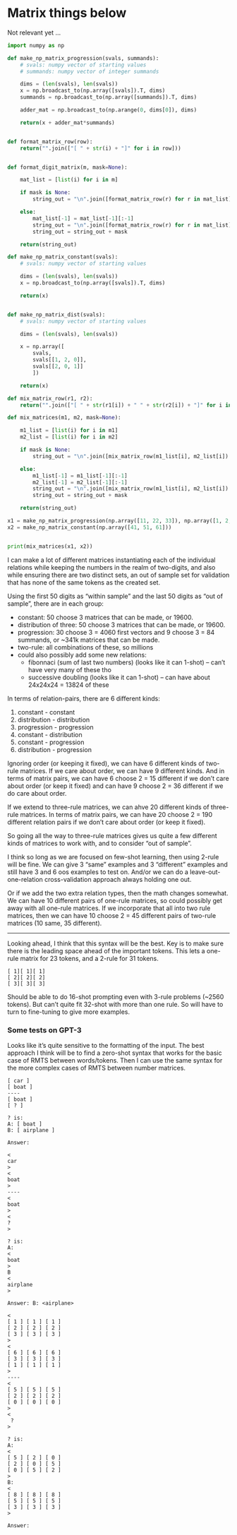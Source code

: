 

# Matrix things below

Not relevant yet ...

```python
import numpy as np

def make_np_matrix_progression(svals, summands):
    # svals: numpy vector of starting values
    # summands: numpy vector of integer summands

    dims = (len(svals), len(svals))
    x = np.broadcast_to(np.array([svals]).T, dims)
    summands = np.broadcast_to(np.array([summands]).T, dims)

    adder_mat = np.broadcast_to(np.arange(0, dims[0]), dims)

    return(x + adder_mat*summands)


def format_matrix_row(row):
    return("".join(["[ " + str(i) + "]" for i in row]))


def format_digit_matrix(m, mask=None):

    mat_list = [list(i) for i in m]

    if mask is None:
        string_out = "\n".join([format_matrix_row(r) for r in mat_list])

    else:
        mat_list[-1] = mat_list[-1][:-1]
        string_out = "\n".join([format_matrix_row(r) for r in mat_list])
        string_out = string_out + mask

    return(string_out)    
```


```python
def make_np_matrix_constant(svals):
    # svals: numpy vector of starting values

    dims = (len(svals), len(svals))
    x = np.broadcast_to(np.array([svals]).T, dims)

    return(x)


def make_np_matrix_dist(svals):
    # svals: numpy vector of starting values

    dims = (len(svals), len(svals))

    x = np.array([
        svals,
        svals[[1, 2, 0]],
        svals[[2, 0, 1]]
        ])

    return(x)
```


```python
def mix_matrix_row(r1, r2):
    return("".join(["[ " + str(r1[i]) + " " + str(r2[i]) + "]" for i in range(0, len(r1))]))

def mix_matrices(m1, m2, mask=None):

    m1_list = [list(i) for i in m1]
    m2_list = [list(i) for i in m2]

    if mask is None:
        string_out = "\n".join([mix_matrix_row(m1_list[i], m2_list[i]) for i in range(0, len(m1_list))])

    else:
        m1_list[-1] = m1_list[-1][:-1]
        m2_list[-1] = m2_list[-1][:-1]
        string_out = "\n".join([mix_matrix_row(m1_list[i], m2_list[i]) for i in range(0, len(m1_list))])
        string_out = string_out + mask

    return(string_out)

x1 = make_np_matrix_progression(np.array([11, 22, 33]), np.array([1, 2, 3]))
x2 = make_np_matrix_constant(np.array([41, 51, 61]))


print(mix_matrices(x1, x2))
```

I can make a lot of different matrices instantiating each of the individual relations while keeping the numbers in the realm of two-digits, and also while ensuring there are two distinct sets, an out of sample set for validation that has none of the same tokens as the created set.

Using the first 50 digits as "within sample" and the last 50 digits as "out of sample", there are in each group:

- constant: 50 choose 3 matrices that can be made, or 19600.
- distribution of three: 50 choose 3 matrices that can be made, or 19600.
- progression: 30 choose 3 = 4060 first vectors and 9 choose 3 = 84 summands, or ~341k matrices that can be made.
- two-rule: all combinations of these, so millions
- could also possibly add some new relations:
    - fibonnaci (sum of last two numbers) (looks like it can 1-shot) -- can't have very many of these tho
    - successive doubling (looks like it can 1-shot) -- can have about 24x24x24 = 13824 of these

In terms of relation-pairs, there are 6 different kinds:

1. constant - constant
2. distribution - distribution
3. progression - progression
4. constant - distribution
5. constant - progression
6. distribution - progression

Ignoring order (or keeping it fixed), we can have 6 different kinds of two-rule matrices. If we care about order, we can have 9 different kinds. And in terms of matrix pairs, we can have 6 choose 2 = 15 different if we don't care about order (or keep it fixed) and can have 9 choose 2 = 36 different if we do care about order.

If we extend to three-rule matrices, we can ahve 20 different kinds of three-rule matrices. In terms of matrix pairs, we can have 20 choose 2 = 190 different relation pairs if we don't care about order (or keep it fixed).

So going all the way to three-rule matrices gives us quite a few different kinds of matrices to work with, and to consider "out of sample". 

I think so long as we are focused on few-shot learning, then using 2-rule will be fine. We can give 3 "same" examples and 3 "different" examples and still have 3 and 6 oos examples to test on. And/or we can do a leave-out-one-relation cross-validation approach always holding one out.

Or if we add the two extra relation types, then the math changes somewhat. We can have 10 different pairs of one-rule matrices, so could possibly get away with all one-rule matrices. If we incorporate that all into two rule matrices, then we can have 10 choose 2 = 45 different pairs of two-rule matrices (10 same, 35 different). 


----

Looking ahead, I think that this syntax will be the best. Key is to make sure there is the leading space ahead of the important tokens. This lets a one-rule matrix for 23 tokens, and a 2-rule for 31 tokens.

```
[ 1][ 1][ 1]
[ 2][ 2][ 2]
[ 3][ 3][ 3]
```

Should be able to do 16-shot prompting even with 3-rule problems (~2560 tokens). But can't quite fit 32-shot with more than one rule. So will have to turn to fine-tuning to give more examples.


### Some tests on GPT-3

Looks like it's quite sensitive to the formatting of the input. The best approach I think will be to find a zero-shot syntax that works for the basic case of RMTS between words/tokens. Then I can use the same syntax for the more complex cases of RMTS between number matrices.


```
[ car ]
[ boat ]
----
[ boat ]
[ ? ]

? is:
A: [ boat ]
B: [ airplane ]

Answer:
```

```
< 
car
>
<
boat
>
----
<
boat
>
<
?
>

? is:
A:
<
boat
>
B
<
airplane
>

Answer: B: <airplane>
```

```
<
[ 1 ] [ 1 ] [ 1 ]
[ 2 ] [ 2 ] [ 2 ]
[ 3 ] [ 3 ] [ 3 ]
>
<
[ 6 ] [ 6 ] [ 6 ]
[ 3 ] [ 3 ] [ 3 ]
[ 1 ] [ 1 ] [ 1 ]
>
----
<
[ 5 ] [ 5 ] [ 5 ]
[ 2 ] [ 2 ] [ 2 ]
[ 0 ] [ 0 ] [ 0 ]
>
<
 ?
>

? is:
A:
<
[ 5 ] [ 2 ] [ 0 ]
[ 2 ] [ 0 ] [ 5 ]
[ 0 ] [ 5 ] [ 2 ]
>
B: 
<
[ 8 ] [ 8 ] [ 8 ]
[ 5 ] [ 5 ] [ 5 ]
[ 3 ] [ 3 ] [ 3 ]
>

Answer:
```

